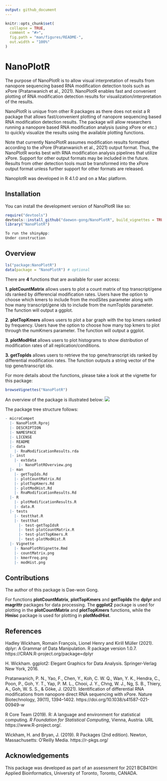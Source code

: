 ```yaml
---
output: github_document
---
```


<!-- README.md is generated from README.Rmd. Please edit that file -->

```r
knitr::opts_chunk$set(
  collapse = TRUE,
  comment = "#>",
  fig.path = "man/figures/README-",
  out.width = "100%"
)
```

# NanoPlotR

<!-- badges: start -->
<!-- badges: end -->

The purpose of NanoPlotR is to allow visual interpretation of results from nanopore sequencing based RNA modification detection tools such as xPore (Pratanwanich et al., 2021). NanoPlotR enables fast and convenient plotting of RNA modification detection results for visualization/interpretation of the results.

NanoPlotR is unique from other R packages as there does not exist a R package that allows fast/convenient plotting of nanopore sequencing based RNA modification detection results. The package will allow researchers running a nanopore based RNA modification analysis (using xPore or etc.) to quickly visualize the results using the available plotting functions.

Note that currently NanoPlotR assumes modification results formatted according to the xPore (Pratanwanich et al., 2021) output format. Thus, the NanoPlotR works best with RNA modification analysis pipelines that utilize xPore. Support for other output formats may be included in the future. Results from other detection tools must be transformed into the xPore output format unless further support for other formats are released.

NanoplotR was developed in R 4.1.0 and on a Mac platform.

## Installation

You can install the development version of NanoPlotR like so:

```r
require("devtools")
devtools::install_github("daewon-gong/NanoPlotR", build_vignettes = TRUE)
library("NanoPlotR")

To run the shinyApp:
Under construction
```

## Overview
```r
ls("package:NanoPlotR")
data(package = "NanoPlotR") # optional
```

There are **4** functions that are available for user access:

**1. plotCountMatrix** allows users to plot a count matrix of top transcript/gene ids ranked by differencial modification rates. Users have the option to choose which kmers to include from the modSites parameter along with how many transcript/gene ids to include from the numTopIds parameter. The function will output a ggplot.

**2. plotTopKmers** allows users to plot a bar graph with the top kmers ranked by frequency. Users have the option to choose how many top kmers to plot through the numKmers parameter. The function will output a ggplot.

**3. plotModHist** allows users to plot histograms to show distribution of modification rates of all replication/conditions.

**3. getTopIds** allows users to retrieve the top gene/transcript ids ranked by differential modification rates. The function outputs a string vector of the top gene/transcript ids.

For more details about the functions, please take a look at the vignette for
this package:

```r
browseVignettes("NanoPlotR")
```

An overview of the package is illustrated below:
![](./inst/extdata/NanoPlotROverview.png)

The package tree structure follows:

```r
- microCompet
  |- NanoPlotR.Rproj
  |- DESCRIPTION
  |- NAMESPACE
  |- LICENSE
  |- README
  |- data
    |- RnaModificationResults.rda
  |- inst
    |- extdata
      |- NanoPlotROverview.png
  |- man
    |- getTopIds.Rd
    |- plotCountMatrix.Rd
    |- plotTopKmers.Rd
    |- plotModHist.Rd
    |- RnaModificationResults.Rd
  |- R
    |- plotModificationResults.R
    |- data.R
  |- tests
    |- testthat.R
    |- testthat
      |- test-getTopIdsR
      |- test-plotCountMatrix.R
      |- test-plotTopKmers.R
      |- test-plotModHist.R
  |- Vignette
    |- NanoPlotRVignette.Rmd
    |- countMatrix.png
    |- kmerFreq.png
    |- modHist.png
```

## Contributions
The author of this package is Dae-won Gong.

For functions **plotCountMatrix**, **plotTopKmers** and **getTopIds** the **dplyr** and **magrittr** packages for data processing. The **ggplot2** package is used for plotting in the **plotCountMatrix** and **plotTopKmers** functions, while the **Hmisc** package is used for plotting in **plotModHist**.

## References
Hadley Wickham, Romain François, Lionel Henry and Kirill Müller (2021). dplyr: A Grammar of
Data Manipulation. R package version 1.0.7. https://CRAN.R-project.org/package=dplyr
  
H. Wickham. ggplot2: Elegant Graphics for Data Analysis. Springer-Verlag New York, 2016.

Pratanwanich, P. N., Yao, F., Chen, Y., Koh, C. W. Q., Wan, Y. K., Hendra, C., Poon, P., Goh, Y. T., Yap, P. M. L., Chooi, J. Y., Chng, W. J., Ng, S. B., Thiery, A., Goh, W. S. S., & Göke, J. (2021). Identification of differential RNA modifications from nanopore direct RNA sequencing with xPore. Nature Biotechnology, 39(11), 1394–1402. https://doi.org/10.1038/s41587-021-00949-w

R Core Team (2019). R: A language and environment for statistical computing. *R Foundation for Statistical Computing*, Vienna, Austria. URL https://www.R-project.org/.

Wickham, H. and Bryan, J. (2019). R Packages (2nd edition). Newton, Massachusetts: O’Reilly Media. https://r-pkgs.org/


## Acknowledgements
This package was developed as part of an assessment for 2021 BCB410H: Applied
Bioinformatics, University of Toronto, Toronto, CANADA.
